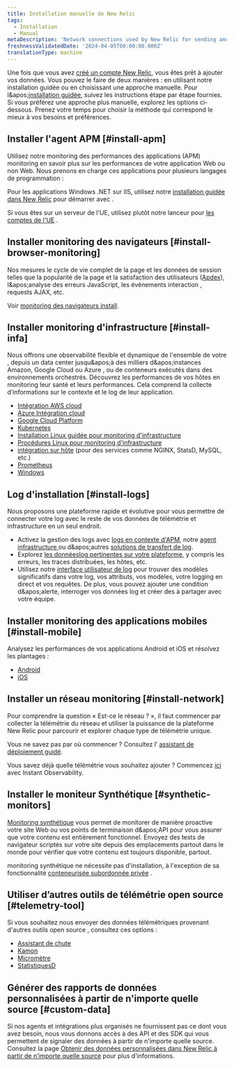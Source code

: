 ```yaml
---
title: Installation manuelle de New Relic
tags:
  - Installation
  - Manual
metaDescription: 'Network connections used by New Relic for sending and receiving data: IP addresses, domains, ports, endpoints.'
freshnessValidatedDate: '2024-04-05T00:00:00.000Z'
translationType: machine
---
```


Une fois que vous avez [créé un compte New Relic](https://newrelic.com/signup), vous êtes prêt à ajouter vos données. Vous pouvez le faire de deux manières : en utilisant notre installation guidée ou en choisissant une approche manuelle. Pour l&amp;apos;[installation guidée](https://one.newrelic.com/launcher/nr1-core.explorer?pane=eyJuZXJkbGV0SWQiOiJucjEtY29yZS5saXN0aW5nIn0=&cards%5B0%5D=eyJuZXJkbGV0SWQiOiJucjEtaW5zdGFsbC1uZXdyZWxpYy5ucjEtaW5zdGFsbC1uZXdyZWxpYyIsImFjdGl2ZUNvbXBvbmVudCI6IlZUU09FbnZpcm9ubWVudCIsInBhdGgiOiJndWlkZWQifQ==), suivez les instructions étape par étape fournies. Si vous préférez une approche plus manuelle, explorez les options ci-dessous. Prenez votre temps pour choisir la méthode qui correspond le mieux à vos besoins et préférences.

## Installer l'agent APM [#install-apm]

Utilisez notre monitoring des performances des applications (APM) monitoring en savoir plus sur les performances de votre application Web ou non Web. Nous prenons en charge ces applications pour plusieurs langages de programmation :

<TechTileGrid>
  <TechTile name="C agent" icon="logo-c" to="/docs/agents/c-sdk/install-configure/install-c-sdk-compile-link-your-code/" />

  <TechTile name="Go agent" icon="logo-go" to="/docs/agents/go-agent/get-started/get-new-relic-go/" />

  <TechTile name="Java agent" icon="logo-java" to="/docs/agents/java-agent/installation/install-java-agent/" />

  <TechTile name=".NET agent" icon="logo-dotnet" to="/install/dotnet" />

  <TechTile name="Node.js agent" icon="logo-nodejs" to="/docs/agents/nodejs-agent/installation-configuration/install-maintain-nodejs" />

  <TechTile name="PHP agent" icon="logo-php" to="/docs/agents/php-agent/installation/php-agent-installation-overview" />

  <TechTile name="Python agent" icon="logo-python" to="/docs/apm/agents/python-agent/installation" />

  <TechTile name="Ruby agent" icon="logo-ruby" to="/docs/agents/ruby-agent/installation-configuration/ruby-agent-installation" />
</TechTileGrid>

Pour les applications Windows .NET sur IIS, utilisez notre [installation guidée dans New Relic](https://one.newrelic.com/launcher/nr1-core.home?pane=eyJuZXJkbGV0SWQiOiJucjEtY29yZS5ob21lLXNjcmVlbiJ9&cards%5B0%5D=eyJuZXJkbGV0SWQiOiJucjEtaW5zdGFsbC1uZXdyZWxpYy5ucjEtaW5zdGFsbC1uZXdyZWxpYyIsInBhdGgiOiJhcG0iLCJsYW5ndWFnZSI6ICJkb3RuZXQiLCAicmVjaXBlTmFtZSI6ICJkb3RuZXQtYWdlbnQtaW5zdGFsbGVyIiwgImluaXRpYWxBY3Rpb25JbmRleCI6MiwiYWNjb3VudElkIjpudWxsfQ==) pour démarrer avec <InlinePopover type="apm" />.

Si vous êtes sur un serveur de l'UE, utilisez plutôt notre lanceur pour [les comptes de l'UE](https://one.eu.newrelic.com/launcher/nr1-core.home?pane=eyJuZXJkbGV0SWQiOiJucjEtY29yZS5ob21lLXNjcmVlbiJ9&cards%5B0%5D=eyJuZXJkbGV0SWQiOiJucjEtaW5zdGFsbC1uZXdyZWxpYy5ucjEtaW5zdGFsbC1uZXdyZWxpYyIsInBhdGgiOiJhcG0iLCJsYW5ndWFnZSI6ICJkb3RuZXQiLCAicmVjaXBlTmFtZSI6ICJkb3RuZXQtYWdlbnQtaW5zdGFsbGVyIiwgImluaXRpYWxBY3Rpb25JbmRleCI6MiwiYWNjb3VudElkIjpudWxsfQ==) .

## Installer monitoring des navigateurs [#install-browser-monitoring]

Nos <InlinePopover type="browser" />mesures le cycle de vie complet de la page et les données de session telles que la popularité de la page et la satisfaction des utilisateurs ([Apdex](/docs/apm/new-relic-apm/apdex/apdex-measure-user-satisfaction/)), l&amp;apos;analyse des erreurs JavaScript, les événements interaction , requests AJAX, etc.

Voir [monitoring des navigateurs install](/docs/browser/browser-monitoring/installation/install-browser-monitoring-agent/).

## Installer monitoring d'infrastructure [#install-infa]

Nous offrons une observabilité flexible et dynamique de l'ensemble de votre <InlinePopover type="infrastructure" />, depuis un data center jusqu&amp;apos;à des milliers d&amp;apos;instances Amazon, Google Cloud ou Azure , ou de conteneurs exécutés dans des environnements orchestrés. Découvrez les performances de vos hôtes en monitoring leur santé et leurs performances. Cela comprend la collecte d’informations sur le contexte et le log de leur application.

* [Intégration AWS cloud](/docs/infrastructure/amazon-integrations/connect/connect-aws-new-relic-infrastructure-monitoring/)
* [Azure Intégration cloud](/docs/infrastructure/microsoft-azure-integrations/get-started/activate-azure-integrations/)
* [Google Cloud Platform](/docs/infrastructure/google-cloud-platform-integrations/get-started/connect-google-cloud-platform-services-new-relic/)
* [Kubernetes](/install/kubernetes)
* [Installation Linux guidée pour monitoring d'infrastructure](https://one.newrelic.com/launcher/nr1-core.explorer?pane=eyJuZXJkbGV0SWQiOiJucjEtY29yZS5saXN0aW5nIn0=&cards%5B0%5D=eyJuZXJkbGV0SWQiOiJucjEtaW5zdGFsbC1uZXdyZWxpYy5ucjEtaW5zdGFsbC1uZXdyZWxpYyIsImFjdGl2ZUNvbXBvbmVudCI6IlZUU09FbnZpcm9ubWVudCIsInBhdGgiOiJndWlkZWQifQ==)
* [Procédures Linux pour monitoring d'infrastructure](/docs/infrastructure/install-infrastructure-agent/linux-installation/install-infrastructure-monitoring-agent-linux/#manual-install)
* [intégration sur hôte](/docs/infrastructure/host-integrations/installation/install-infrastructure-host-integrations/) (pour des services comme NGINX, StatsD, MySQL, etc.)
* [Prometheus](/docs/infrastructure/prometheus-integrations/get-started/send-prometheus-metric-data-new-relic/)
* [Windows](/docs/infrastructure/install-infrastructure-agent/windows-installation/install-infrastructure-monitoring-agent-windows/#install-manual)

## Log d'installation [#install-logs]

Nous proposons une plateforme rapide et évolutive <InlinePopover type="logs" />pour vous permettre de connecter votre log avec le reste de vos données de télémétrie et infrastructure en un seul endroit.

* Activez la gestion des logs avec [logs en contexte d'APM](/docs/logs/logs-context/get-started-logs-context/), notre [agent infrastructure ](/docs/logs/forward-logs/forward-your-logs-using-infrastructure-agent/)ou d&amp;apos;autres [solutions de transfert de log](/docs/logs/forward-logs/enable-log-management-new-relic/).
* Explorez [les donnéeslog pertinentes sur votre plateforme](/docs/logs/logs-context/get-started-logs-context/#response-time-example), y compris les erreurs, les traces distribuées, les hôtes, etc.
* Utilisez notre [interface utilisateur de log](/docs/logs/ui-data/use-logs-ui/) pour trouver des modèles significatifs dans votre log, vos attributs, vos modèles, votre logging en direct et vos requêtes. De plus, vous pouvez ajouter une condition d&amp;apos;alerte, interroger vos données log et créer des <InlinePopover type="dashboards" />à partager avec votre équipe.

## Installer monitoring des applications mobiles [#install-mobile]

Analysez les performances de vos applications Android et iOS et résolvez les plantages :

* [Android](/docs/mobile-monitoring/new-relic-mobile-android/get-started/introduction-new-relic-mobile-android/)
* [iOS](/docs/mobile-monitoring/new-relic-mobile-ios/get-started/introduction-new-relic-mobile-ios/)

## Installer un réseau monitoring [#install-network]

Pour comprendre la question « Est-ce le réseau ? », il faut commencer par collecter la télémétrie du réseau et utiliser la puissance de la plateforme New Relic pour parcourir et explorer chaque type de télémétrie unique.

Vous ne savez pas par où commencer ? Consultez l’ [assistant de déploiement guidé](https://one.newrelic.com/network-performance-monitoring).

Vous savez déjà quelle télémétrie vous souhaitez ajouter ? Commencez [ici](https://onenr.io/0VjYDqkZ3R0) avec Instant Observability.

## Installer le moniteur Synthétique [#synthetic-monitors]

[Monitoring synthétique](/docs/synthetics/synthetic-monitoring/getting-started/get-started-synthetic-monitoring/) vous permet de monitorer de manière proactive votre site Web ou vos points de terminaison d&amp;apos;API pour vous assurer que votre contenu est entièrement fonctionnel. Envoyez des tests de navigateur scriptés sur votre site depuis des emplacements partout dans le monde pour vérifier que votre contenu est toujours disponible, partout.

monitoring synthétique ne nécessite pas d'installation, à l'exception de sa fonctionnalité [conteneurisée subordonnée privée](/docs/synthetics/synthetic-monitoring/private-locations/install-containerized-private-minions-cpms/) .

## Utiliser d’autres outils de télémétrie open source [#telemetry-tool]

Si vous souhaitez nous envoyer des données télémétriques provenant d'autres outils open source , consultez ces options :

* [Assistant de chute](/docs/more-integrations/open-source-telemetry-integrations/dropwizard/dropwizard-reporter/)
* [Kamon](/docs/more-integrations/open-source-telemetry-integrations/kamon/kamon-reporter/)
* [Micromètre](/docs/more-integrations/open-source-telemetry-integrations/micrometer/micrometer-metrics-registry)
* [StatistiquesD](/docs/more-integrations/open-source-telemetry-integrations/statsd/statsd-monitoring-integration)

## Générer des rapports de données personnalisées à partir de n'importe quelle source [#custom-data]

Si nos agents et intégrations plus organisés ne fournissent pas ce dont vous avez besoin, nous vous donnons accès à des API et des SDK qui vous permettent de signaler des données à partir de n'importe quelle source. Consultez la page [Obtenir des données personnalisées dans New Relic à partir de n’importe quelle source](/docs/data-apis/custom-data/get-custom-data-from-any-source/) pour plus d’informations.